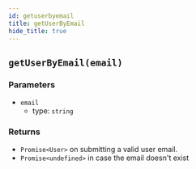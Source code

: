 ```yaml
---
id: getuserbyemail
title: getUserByEmail
hide_title: true
---
```


## ``getUserByEmail(email)``

### Parameters
- ``email``
  - type: ``string``


### Returns
- `Promise<User>` on submitting a valid user email.
- `Promise<undefined>` in case the email doesn't exist